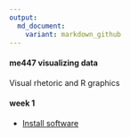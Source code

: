 ```yaml
---
output:
  md_document:
    variant: markdown_github
---
```


#### me447 visualizing data

Visual rhetoric and R graphics

#### week 1

- [Install software](week-01/install.md)  
